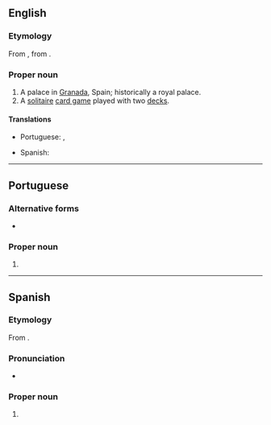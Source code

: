 ==English==
{{wikipedia}}

===Etymology===
From {{bor|en|es|Alhambra}}, from {{der|en|ar||الْحَمْرَاء|the red [fortress]}}.

===Proper noun===
{{en-proper noun}}

# A palace in [[Granada]], Spain; historically a royal palace.
# A [[solitaire]] [[card game]] played with two [[deck]]s.

====Translations====
{{trans-top|palace in Granada, Spain}}
* Portuguese: {{t|pt|Alhambra|f}}, {{t|pt|Alambra|f}}
{{trans-mid}}
* Spanish: {{t|es|Alhambra|f}}
{{trans-bottom}}

----

==Portuguese==

===Alternative forms===
* {{l|pt|Alambra}}

===Proper noun===
{{pt-proper noun|f}}

# {{place|pt|palace|city/Granada|c/Spain|t1=Alhambra}}

{{topics|pt|Spain}}

----

==Spanish==

===Etymology===
From {{der|es|ar||الْحَمْرَاء|the red [fortress]}}.

===Pronunciation===
* {{es-IPA}}

===Proper noun===
{{es-proper noun|f}}

# {{place|es|palace|city/Granada|c/Spain|t1=Alhambra}}
